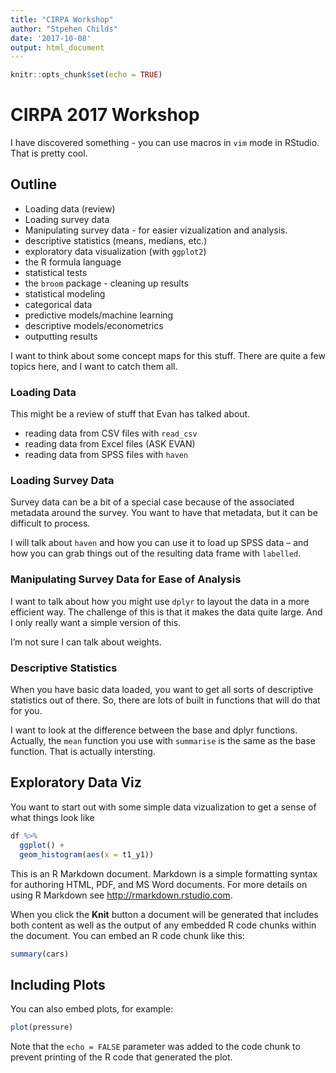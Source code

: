 ```yaml
---
title: "CIRPA Workshop"
author: "Stpehen Childs"
date: '2017-10-08'
output: html_document
---
```


```r
knitr::opts_chunk$set(echo = TRUE)
```

# CIRPA 2017 Workshop

I have discovered something - you can use macros in `vim` mode in RStudio.
That is pretty cool.

## Outline

* Loading data (review)
* Loading survey data
* Manipulating survey data - for easier vizualization and analysis.
* descriptive statistics (means, medians, etc.)
* exploratory data visualization (with `ggplot2`)
* the R formula language
* statistical tests
* the `broom` package - cleaning up results
* statistical modeling
* categorical data
* predictive models/machine learning
* descriptive models/econometrics
* outputting results

I want to think about some concept maps for this stuff.
There are quite a few topics here, and I want to catch them all.

### Loading Data

This might be a review of stuff that Evan has talked about.

* reading data from CSV files with `read_csv`
* reading data from Excel files (ASK EVAN)
* reading data from SPSS files with `haven`

### Loading Survey Data

Survey data can be a bit of a special case because of the associated metadata around the survey.
You want to have that metadata, but it can be difficult to process.

I will talk about `haven` and how you can use it to load up SPSS data -- and how you can
grab things out of the resulting data frame with `labelled`.

### Manipulating Survey Data for Ease of Analysis

I want to talk about how you might use `dplyr` to layout the data in a more efficient way.
The challenge of this is that it makes the data quite large.
And I only really want a simple version of this.

I'm not sure I can talk about weights.

### Descriptive Statistics

When you have basic data loaded, you want to get all sorts of descriptive statistics out of there.
So, there are lots of built in functions that will do that for you.

I want to look at the difference between the base and dplyr functions.
Actually, the `mean` function you use with `summarise` is the same as the base function.
That is actually intersting.

## Exploratory Data Viz

You want to start out with some simple data vizualization to get a sense of what things look like

```r
df %>%
  ggplot() + 
  geom_histogram(aes(x = t1_y1))
```















This is an R Markdown document. Markdown is a simple formatting syntax for authoring HTML, PDF, and MS Word documents. For more details on using R Markdown see <http://rmarkdown.rstudio.com>.

When you click the **Knit** button a document will be generated that includes both content as well as the output of any embedded R code chunks within the document. You can embed an R code chunk like this:

```r
summary(cars)
```

## Including Plots

You can also embed plots, for example:

```r
plot(pressure)
```

Note that the `echo = FALSE` parameter was added to the code chunk to prevent printing of the R code that generated the plot.
